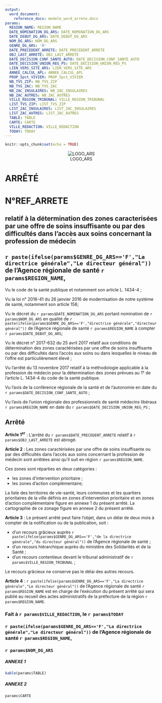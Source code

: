 ```yaml
---
output: 
  word_document:
    reference_docx: modele_word_arrete.docx
params: 
  REGION_NAME: REGION_NAME
  DATE_NOMINATION_DG_ARS: DATE_NOMINATION_DG_ARS
  DATE_DEBUT_DG_ARS: DATE_DEBUT_DG_ARS
  NOM_DG_ARS: NOM_DG_ARS
  GENRE_DG_ARS: 'H'
  DATE_PRECEDENT_ARRETE: DATE_PRECEDENT_ARRETE
  OBJ_LAST_ARRETE: OBJ_LAST_ARRETE
  DATE_DECISION_CONF_SANTE_AUTO: DATE_DECISION_CONF_SANTE_AUTO
  DATE_DECISION_UNION_REG_PS: DATE_DECISION_UNION_REG_PS
  LIEN_VERS_SITE_ARS: LIEN_VERS_SITE_ARS
  ANNEE_CALCUL_APL: ANNEE_CALCUL_APL
  PROP_5pct_VIVIER: PROP_5pct_VIVIER
  NB_TVS_ZIP: NB_TVS_ZIP
  NB_TVS_ZAC: NB_TVS_ZAC
  NB_ZAC_INSULAIRES: NB_ZAC_INSULAIRES
  NB_ZAC_AUTRES: NB_ZAC_AUTRES
  VILLE_REGION_TRIBUNAL: VILLE_REGION_TRIBUNAL
  LIST_TVS_ZIP: LIST_TVS_ZIP
  LIST_ZAC_INSULAIRES: LIST_ZAC_INSULAIRES
  LIST_ZAC_AUTRES: LIST_ZAC_AUTRES
  TABLE: TABLE
  CARTE: CARTE
  VILLE_REDACTION: VILLE_REDACTION
  TODAY: TODAY
---
```


```r
knitr::opts_chunk$set(echo = TRUE)
```

<center>![LOGO_ARS](ARS.png)</center>

# ARRÊTÉ 
# N°REF_ARRETE

<!-- https://shiny.rstudio.com/articles/generating-reports.html -->

## relatif à la détermination des zones caracterisées par une offre de soins insuffisante ou par des difficultés dans l’accès aux soins concernant la profession de médecin

## `r paste(ifelse(params$GENRE_DG_ARS=='F',"La directrice générale","Le directeur général"))` de l'Agence régionale de santé `r params$REGION_NAME`,

Vu le code de la santé publique et notamment son article L. 1434-4 ;

Vu la loi n° 2016-41 du 26 janvier 2016 de modernisation de notre système de santé, notamment son article 158;

Vu le décret du `r params$DATE_NOMINATION_DG_ARS` portant nomination de `r params$NOM_DG_ARS` en qualité de `r paste(ifelse(params$GENRE_DG_ARS=='F',"directrice générale","directeur général"))` de l'Agence régionale de santé `r params$REGION_NAME` à compter `r params$DATE_DEBUT_DG_ARS`; 

Vu le décret n° 2017-632 du 25 avril 2017 relatif aux conditions de détermination des zones caractérisées par une offre de soins insuffisante ou par des difficultés dans l'accès aux soins ou dans lesquelles le niveau de l'offre est particulièrement élevé ;

Vu l'arrêté du 13 novembre 2017 relatif à la méthodologie applicable à la profession de médecin pour la détermination des zones prévues au 1° de l’article L. 1434-4 du code de la santé publique.

Vu l’avis de la conférence régionale de la santé et de l’autonomie en date du `r params$DATE_DECISION_CONF_SANTE_AUTO` ;

Vu l’avis de l’union régionale des professionnels de santé médecins libéraux `r params$REGION_NAME` en date du `r params$DATE_DECISION_UNION_REG_PS` ;

## Arrêté

**Article 1^er^** : L’arrêté du `r params$DATE_PRECEDENT_ARRETE` relatif à `r params$OBJ_LAST_ARRETE` est abrogé.


**Article 2** : Les zones caractérisées par une offre de soins insuffisante ou par des difficultés dans l’accès aux soins concernant la profession de médecin sont arrêtées ainsi qu’il suit en région `r params$REGION_NAME`.

Ces zones sont réparties en deux catégories :

- les zones d'intervention prioritaire ;
- les zones d'action complémentaire;


La liste des territoires de vie-santé, leurs communes et les quartiers prioritaires de la ville définis en zones d’intervention prioritaire et en zones d’action complémentaire figure en annexe 1 du présent arrêté. La cartographie de ce zonage figure en annexe 2 du présent arrêté.


**Article 3** : Le présent arrêté peut faire l'objet, dans un délai de deux mois à compter de la notification ou de la publication, soit :

- d'un recours grâcieux auprès `r paste(ifelse(params$GENRE_DG_ARS=='F',"de la directrice générale","du directeur général"))` de l'Agence régionale de santé ;
- d'un recours hiérarchique auprès du ministère des Solidarités et de la Santé ;
- d'un recours contentieux devant le tribunal administratif de `r params$VILLE_REGION_TRIBUNAL` ;

Le recours grâcieux ne conserve pas le délai des autres recours.

**Article 4** : `r paste(ifelse(params$GENRE_DG_ARS=='F',"La directrice générale","Le directeur général"))` de l'Agence régionale de santé `r params$REGION_NAME` est en charge de l’exécution du présent arrêté qui sera publié au recueil des actes administratifs de la préfecture de la région `r params$REGION_NAME`.

  
  

### Fait à `r params$VILLE_REDACTION`, le `r params$TODAY`


### `r paste(ifelse(params$GENRE_DG_ARS=='F',"La directrice générale","Le directeur général"))` de l'Agence régionale de santé `r params$REGION_NAME`,


### `r params$NOM_DG_ARS`



##### ANNEXE 1

```r
kable(params$TABLE)
```



##### ANNEXE 2

```r
params$CARTE
```

